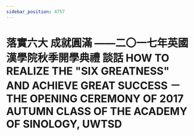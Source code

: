 ```yaml
---
sidebar_position: 4757
---
```



# 落實六大  成就圓滿 ——二〇一七年英國漢學院秋季開學典禮 談話 HOW TO REALIZE THE "SIX GREATNESS" AND ACHIEVE GREAT SUCCESS － THE OPENING CEREMONY OF 2017 AUTUMN CLASS OF THE ACADEMY OF SINOLOGY, UWTSD

<ReactPlayer controls='true' url='https://tw4.amtb.de/redirect/media/himp4/32/32-241/32-241-0001.mp4' />
